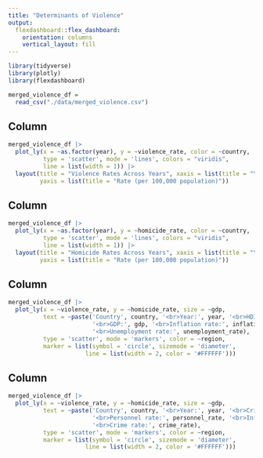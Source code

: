 ```yaml
---
title: "Determinants of Violence"
output:
  flexdashboard::flex_dashboard:
    orientation: columns
    vertical_layout: fill
---
```


```r
library(tidyverse)
library(plotly)
library(flexdashboard)

merged_violence_df = 
  read_csv("./data/merged_violence.csv")
```

Column {data-width=650}
-----------------------------------------------------------------------
```r
merged_violence_df |> 
  plot_ly(x = ~as.factor(year), y = ~violence_rate, color = ~country,
          type = 'scatter', mode = 'lines', colors = "viridis",
          line = list(width = 1)) |> 
  layout(title = "Violence Rates Across Years", xaxis = list(title = "Year"),
         yaxis = list(title = "Rate (per 100,000 population)"))
```

Column {data-width=650}
-----------------------------------------------------------------------
```r
merged_violence_df |> 
  plot_ly(x = ~as.factor(year), y = ~homicide_rate, color = ~country,
          type = 'scatter', mode = 'lines', colors = "viridis",
          line = list(width = 1)) |> 
  layout(title = "Homicide Rates Across Years", xaxis = list(title = "Year"),
         yaxis = list(title = "Rate (per 100,000 population)"))
```

Column {data-width=650}
-----------------------------------------------------------------------
```r
merged_violence_df |> 
  plot_ly(x = ~violence_rate, y = ~homicide_rate, size = ~gdp,
          text = ~paste('Country', country, '<br>Year:', year, '<br>HDI:', hdi,
                        '<br>GDP:', gdp, '<br>Inflation rate:', inflation_rate,
                        '<br>Unemployment rate:', unemployment_rate), 
          type = 'scatter', mode = 'markers', color = ~region,
          marker = list(symbol = 'circle', sizemode = 'diameter',
                      line = list(width = 2, color = '#FFFFFF')))
```

Column {data-width=650}
-----------------------------------------------------------------------
```r
merged_violence_df |> 
  plot_ly(x = ~violence_rate, y = ~homicide_rate, size = ~gdp,
          text = ~paste('Country', country, '<br>Year:', year, '<br>Crime rate:', crime_rate,
                        '<br>Personnel rate:', personnel_rate, '<br>Inflation rate:', inflation_rate,
                        '<br>Crime rate:', crime_rate), 
          type = 'scatter', mode = 'markers', color = ~region,
          marker = list(symbol = 'circle', sizemode = 'diameter',
                      line = list(width = 2, color = '#FFFFFF')))
```
















